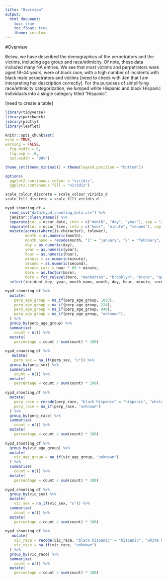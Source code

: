 ```yaml
---
title: "Overview"
output: 
  html_document:
    toc: true
    toc_float: true
    theme: cerulean
---
```

#Overview

Below, we have described the demographics of the perpetrators and the victims, including age group and race/ethnicity. Of note, these data included many NA entries. We see that most victims and perpetrators were aged 18-44 years, were of black race, with a high number of incidents with black male perpetrators and victims [need to check with Jen that I am interpreting her description correctly]. For the purposes of simplifying race/ethnicity categorization, we lumped white Hispanic and black Hispanic individuals into a single category titled “Hispanic”.
 
[need to create a table]


```r
library(tidyverse)
library(patchwork)
library(plotly)
library(leaflet)

knitr::opts_chunk$set(
echo = TRUE,
warning = FALSE,
  fig.width = 6,
  fig.asp = .6,
  out.width = "90%")

theme_set(theme_minimal() + theme(legend.position = "bottom"))

options(
  ggplot2.continuous.colour = "viridis",
  ggplot2.continuous.fill = "viridis")

scale_colour_discrete = scale_colour_viridis_d
scale_fill_discrete = scale_fill_viridis_d
```

```r
nypd_shooting_df = 
  read_csv("data/nypd_shooting_data.csv") %>%
  janitor::clean_names() %>%
  separate(col = occur_date, into = c("month", "day", "year"), sep = "/") %>% 
  separate(col = occur_time, into = c("hour", "minute", "second"), sep = ":") %>%
  mutate(across(where(is.character), tolower),
         month = as.numeric(month),
         month_name = recode(month, "1" = "january", "2" = "february", "3" = "march", "4" = "april", "5" = "may", "6" = "june", "7" = "july", "8" = "august", "9" = "september", "10" = "october", "11" = "november", "12" = "december"),
         day = as.numeric(day),
         year = as.numeric(year), 
         hour = as.numeric(hour),
         minute = as.numeric(minute), 
         second = as.numeric(second),
         minute_calc = hour * 60 + minute,
         boro = as.factor(boro), 
         boro = fct_relevel(boro, "manhattan", "brooklyn", "bronx", "queens", "staten island")) %>%
  select(incident_key, year, month_name, month, day, hour, minute, second, minute_calc, everything())
```

```r
nypd_shooting_df %>%
  mutate(
    perp_age_group = na_if(perp_age_group, 1020),
    perp_age_group = na_if(perp_age_group, 224),
    perp_age_group = na_if(perp_age_group, 940),
    perp_age_group = na_if(perp_age_group, "unknown"),
  ) %>%
  group_by(perp_age_group) %>%
  summarise(
    count = n()) %>%
  mutate(
    percentage = count / sum(count) * 100)
 
nypd_shooting_df %>%
   mutate(
    perp_sex = na_if(perp_sex, "u")) %>%
  group_by(perp_sex) %>%
  summarise(
    count = n()) %>%
  mutate(
    percentage = count / sum(count) * 100)
 
nypd_shooting_df %>%
  mutate(
    perp_race = recode(perp_race, "black hispanic" = "hispanic", "white hispanic" = "hispanic"), 
    perp_race = na_if(perp_race, "unknown")
  ) %>%
  group_by(perp_race) %>%
  summarise(
    count = n()) %>%
  mutate(
    percentage = count / sum(count) * 100)
 
nypd_shooting_df %>%
  group_by(vic_age_group) %>%
  mutate(
    vic_age_group = na_if(vic_age_group, "unknown")
  ) %>%
  summarise(
    count = n()) %>%
  mutate(
    percentage = count / sum(count) * 100)
 
nypd_shooting_df %>%
  group_by(vic_sex) %>%
  mutate(
    vic_sex = na_if(vic_sex, "u")) %>%
  summarise(
    count = n()) %>%
  mutate(
    percentage = count / sum(count) * 100)
 
nypd_shooting_df %>%
   mutate(
    vic_race = recode(vic_race, "black hispanic" = "hispanic", "white hispanic" = "hispanic"), 
    vic_race = na_if(vic_race, "unknown")
  ) %>%
  group_by(vic_race) %>%
  summarise(
    count = n()) %>%
  mutate(
    percentage = count / sum(count) * 100)
```
 

